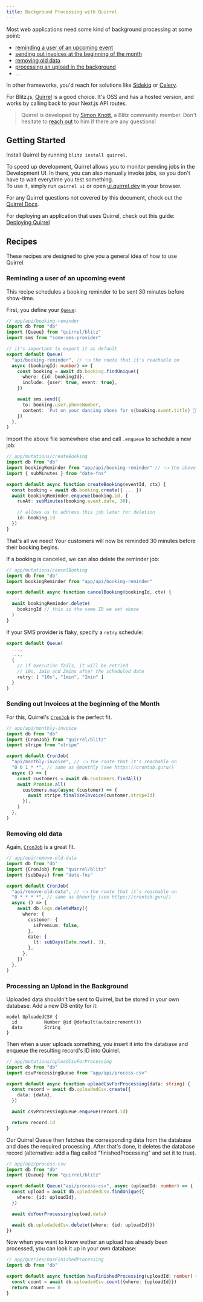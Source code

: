 ```yaml
---
title: Background Processing with Quirrel
---
```


Most web applications need some kind of background processing at some point:

- [reminding a user of an upcoming event](#reminding-a-user-of-an-upcoming-event)
- [sending out invoices at the beginning of the month](#sending-out-invoices-at-the-beginning-of-the-month)
- [removing old data](#removing-old-data)
- [processing an upload in the background](#processing-an-upload-in-the-background)
- ...

In other frameworks, you'd reach for solutions like [Sidekiq](https://github.com/mperham/sidekiq) or [Celery](https://github.com/celery/celery).

For Blitz.js, [Quirrel](https://quirrel.dev) is a good choice.
It's OSS and has a hosted version, and works by calling back to your Next.js API routes.

> Quirrel is developed by [Simon Knott](https://twitter.com/skn0tt), a Blitz community member. Don't hesitate to [reach out](mailto:blitzjs@quirrel.dev?subject=A%20Question%20from%20a%20fellow%20Blitz%20user&body=Hi%20Simon%2C%0D%0A%0D%0AI%20have%20a%20question%20on%20___.%0D%0A%0D%0A%0D%0AHope%20you%20have%20a%20great%20day%2C%0D%0A%0D%0A___) to him if there are any questions!

## Getting Started

Install Quirrel by running `blitz install quirrel`.

To speed up development, Quirrel allows you to monitor pending jobs in the Development UI. In there, you can also manually invoke jobs, so you don't have to wait everytime you test something.  
To use it, simply run `quirrel ui` or open [ui.quirrel.dev](https://ui.quirrel.dev) in your browser.

For any Quirrel questions not covered by this document, check out the [Quirrel Docs](https://docs.quirrel.dev/).

For deploying an application that uses Quirrel, check out this guide: [Deploying Quirrel](https://docs.quirrel.dev/deploying)

## Recipes

These recipes are designed to give you a general idea of how to use Quirrel.

### Reminding a user of an upcoming event

This recipe schedules a booking reminder to be sent 30 minutes before show-time.

First, you define your [`Queue`](https://docs.quirrel.dev/api/queue#queue):

```ts
// app/api/booking-reminder
import db from "db"
import {Queue} from "quirrel/blitz"
import sms from "some-sms-provider"

// it's important to export it as default
export default Queue(
  "api/booking-reminder", // 👈 the route that it's reachable on
  async (bookingId: number) => {
    const booking = await db.booking.findUnique({
      where: {id: bookingId},
      include: {user: true, event: true},
    })

    await sms.send({
      to: booking.user.phoneNumber,
      content: `Put on your dancing shoes for ${booking.event.title} 🕺`,
    })
  },
)
```

Import the above file somewhere else and call `.enqueue` to schedule a new job:

```ts
// app/mutations/createBooking
import db from "db"
import bookingReminder from "app/api/booking-reminder" // 👈 the above file
import { subMinutes } from "date-fns"

export default async function createBooking(eventId, ctx) {
  const booking = await db.booking.create({ ... })
  await bookingReminder.enqueue(booking.id, {
    runAt: subMinutes(booking.event.date, 30),

    // allows us to address this job later for deletion
    id: booking.id
  })
}
```

That's all we need! Your customers will now be reminded 30 minutes before their booking begins.

If a booking is canceled, we can also delete the reminder job:

```ts
// app/mutations/cancelBooking
import db from "db"
import bookingReminder from "app/api/booking-reminder"

export default async function cancelBooking(bookingId, ctx) {
  ...
  await bookingReminder.delete(
    bookingId // this is the same ID we set above
  )
}
```

If your SMS provider is flaky, specify a `retry` schedule:

```ts
export default Queue(
  ...,
  ...,
  {
    // if execution fails, it will be retried
    // 10s, 1min and 2mins after the scheduled date
    retry: [ "10s", "1min", "2min" ]
  }
)
```

### Sending out Invoices at the beginning of the Month

For this, Quirrel's [`CronJob`](https://docs.quirrel.dev/api/cronjob) is the perfect fit.

```ts
// app/api/monthly-invoice
import db from "db"
import {CronJob} from "quirrel/blitz"
import stripe from "stripe"

export default CronJob(
  "api/monthly-invoice", // 👈 the route that it's reachable on
  "0 0 1 * *", // same as @monthly (see https://crontab.guru/)
  async () => {
    const customers = await db.customers.findAll()
    await Promise.all(
      customers.map(async (customer) => {
        await stripe.finalizeInvoice(customer.stripeId)
      }),
    )
  },
)
```

### Removing old data

Again, [`CronJob`](https://docs.quirrel.dev/api/cronjob) is a great fit.

```ts
// app/api/remove-old-data
import db from "db"
import {CronJob} from "quirrel/blitz"
import {subDays} from "date-fns"

export default CronJob(
  "api/remove-old-data", // 👈 the route that it's reachable on
  "0 * * * *", // same as @hourly (see https://crontab.guru/)
  async () => {
    await db.logs.deleteMany({
      where: {
        customer: {
          isPremium: false,
        },
        date: {
          lt: subDays(Date.now(), 3),
        },
      },
    })
  },
)
```

### Processing an Upload in the Background

Uploaded data shouldn't be sent to Quirrel, but be stored in your own database.
Add a new DB entity for it:

```prisma
model UploadedCSV {
  id          Number @id @default(autoincrement())
  data        String
}
```

Then when a user uploads something, you insert it into the database and enqueue the resulting record's ID into Quirrel.

```ts
// app/mutations/uploadCsvForProcessing
import db from "db"
import csvProcessingQueue from "app/api/process-csv"

export default async function uploadCsvForProcessing(data: string) {
  const record = await db.uploadedCsv.create({
    data: {data},
  })

  await csvProcessingQueue.enqueue(record.id)

  return record.id
}
```

Our Quirrel Queue then fetches the corresponding data from the database and does the required processing.
After that's done, it deletes the database record (alternative: add a flag called "finishedProcessing" and set it to true).

```ts
// app/api/process-csv
import db from "db"
import {Queue} from "quirrel/blitz"

export default Queue("api/process-csv", async (uploadId: number) => {
  const upload = await db.uplodadedCsv.findUnique({
    where: {id: uploadId},
  })

  await doYourProcessing(upload.data)

  await db.uplodadedCsv.delete({where: {id: uploadId}})
})
```

Now when you want to know wether an upload has already been processed, you can look it up in your own database:

```ts
// app/queries/hasFinishedProcessing
import db from "db"

export default async function hasFinishedProcessing(uploadId: number) {
  const count = await db.uploadedCsv.count({where: {uploadId}})
  return count === 0
}
```
